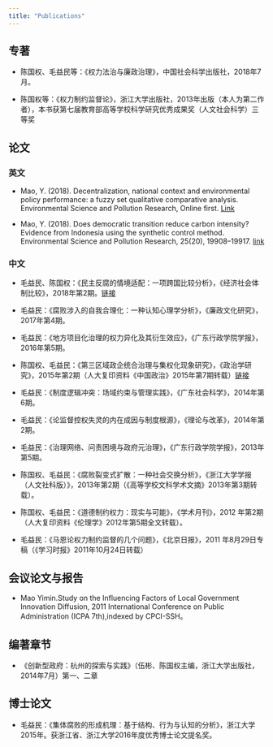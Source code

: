 ```yaml
---
title: "Publications"
---
```


## 专著
- 陈国权、毛益民等：《权力法治与廉政治理》，中国社会科学出版社，2018年7月。

- 陈国权等：《权力制约监督论》，浙江大学出版社，2013年出版（本人为第二作者），本书获第七届教育部高等学校科学研究优秀成果奖（人文社会科学）三等奖


## 论文

### 英文
- Mao, Y. (2018). Decentralization, national context and environmental policy performance: a fuzzy set qualitative comparative analysis. Environmental Science and Pollution Research, Online first. [Link](https://link.springer.com/article/10.1007%2Fs11356-018-2846-9)

- Mao, Y. (2018). Does democratic transition reduce carbon intensity? Evidence from Indonesia using the synthetic control method. Environmental Science and Pollution Research, 25(20), 19908–19917. [link](https://link.springer.com/article/10.1007%2Fs11356-018-2165-1)


### 中文
- 毛益民、陈国权：《民主反腐的情境适配：一项跨国比较分析》，《经济社会体制比较》，2018年第2期。[链接](http://www.cnki.com.cn/Article/CJFDTotal-JJSH201802010.htm)

- 毛益民：《腐败涉入的自我合理化：一种认知心理学分析》，《廉政文化研究》，2017年第4期。

- 毛益民：《地方项目化治理的权力异化及其衍生效应》，《广东行政学院学报》，2016年第5期。

- 陈国权、毛益民：《第三区域政企统合治理与集权化现象研究》，《政治学研究》，2015年第2期（人大复印资料《中国政治》2015年第7期转载）[链接](http://mall.cnki.net/magazine/Article/POLI201502005.htm)


- 毛益民：《制度逻辑冲突：场域约束与管理实践》，《广东社会科学》，2014年第6期。

- 毛益民：《论监督控权失灵的内在成因与制度根源》，《理论与改革》，2014年第2期。

- 毛益民：《治理网络、问责困境与政府元治理》，《广东行政学院学报》，2013年第5期。

- 陈国权、毛益民：《腐败裂变式扩散：一种社会交换分析》，《浙江大学学报（人文社科版）》，2013年第2期（《高等学校文科学术文摘》2013年第3期转载）。

- 陈国权、毛益民：《道德制约权力：现实与可能》，《学术月刊》，2012 年第2期（人大复印资料《伦理学》2012年第5期全文转载）。

- 毛益民：《马恩论权力制约监督的几个问题》，《北京日报》，2011 年8月29日专稿（《学习时报》2011年10月24日转载）


## 会议论文与报告
- Mao Yimin.Study on the Influencing Factors of Local Government Innovation Diffusion, 2011 International Conference on Public Administration (ICPA 7th),indexed by CPCI-SSH。


## 编著章节
- 《创新型政府：杭州的探索与实践》（伍彬、陈国权主编，浙江大学出版社，2014年7月）第一、二章


## 博士论文
- 毛益民：《集体腐败的形成机理：基于结构、行为与认知的分析》，浙江大学2015年。获浙江省、浙江大学2016年度优秀博士论文提名奖。

